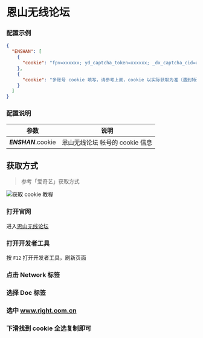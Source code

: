
<Cards>
  <Card
    title="AcFun"
    href="/settings/acfun"
  />
  <Card
    title="阿里云盘"
    href="/settings/aliyun"
  />
  <Card
    title="奥拉星"
    href="/settings/aolaxing"
  />
  <Card
    title="Baidu 站点提交"
    href="/settings/baidu"
  />
  <Card
    title="Bilibili"
    href="/settings/bilibili"
  />
  <Card
    title="恩山无线论坛"
    href="/settings/enshan"
  />
  <Card
    title="i茅台"
    href="/settings/imaotai"
  />
  <Card
    title="爱奇艺"
    href="/settings/iqiyi"
  />
  <Card
    title="全民 K 歌"
    href="/settings/kgqq"
  />
  <Card
    title="小米运动"
    href="/settings/mimotion"
  />
  <Card
    title="什么值得买"
    href="/settings/smzdm"
  />
  <Card
    title="百度贴吧"
    href="/settings/tieba"
  />
  <Card
    title="V2EX"
    href="/settings/v2ex"
  />
  <Card
    title="有道云笔记"
    href="/settings/youdao"
  />
</Cards>

# 恩山无线论坛

### 配置示例

```json filename="config.json" copy
{
  "ENSHAN": [
    {
      "cookie": "fpv=xxxxxx; yd_captcha_token=xxxxxx; _dx_captcha_cid=xxxxxx; _dx_uzZo5y=xxxxxx; _dx_FMrPY6=xxxxxx; _dx_app_captchadiscuzpluginbydingxiang2017=xxxxxx; TWcq_2132_pc_size_c=0; TWcq_2132_saltkey=xxxxxx; TWcq_2132_lastvisit=xxxxxx; TWcq_2132_sendmail=1; _dx_captcha_vid=xxxxxx; TWcq_2132_sid=Wyv5Ps; TWcq_2132_ulastactivity=xxxxxx; TWcq_2132_auth=xxxxxx; TWcq_2132_lastcheckfeed=xxxxxx; TWcq_2132_lip=xxxxxx; TWcq_2132_connect_is_bind=1; TWcq_2132_nofavfid=1; TWcq_2132_lastact=xxxxxx"
    },
    {
      "cookie": "多账号 cookie 填写，请参考上面，cookie 以实际获取为准（遇到特殊字符如双引号\" 请加反斜杠转义）"
    }
  ]
}
```

### 配置说明

|        参数         |              说明               |
| :-----------------: | :-----------------------------: |
| _**ENSHAN**_.cookie | 恩山无线论坛 帐号的 cookie 信息 |

## 获取方式

> 参考「爱奇艺」获取方式

![获取 cookie 教程](../img/iqiyi_cookie.png)

<Steps>

### 打开官网

进入[恩山无线论坛](https://www.right.com.cn/forum/)

### 打开开发者工具

按 `F12` 打开开发者工具，刷新页面

### 点击 Network 标签

### 选择 Doc 标签

### 选中 www.right.com.cn

### 下滑找到 cookie 全选复制即可

</Steps>
